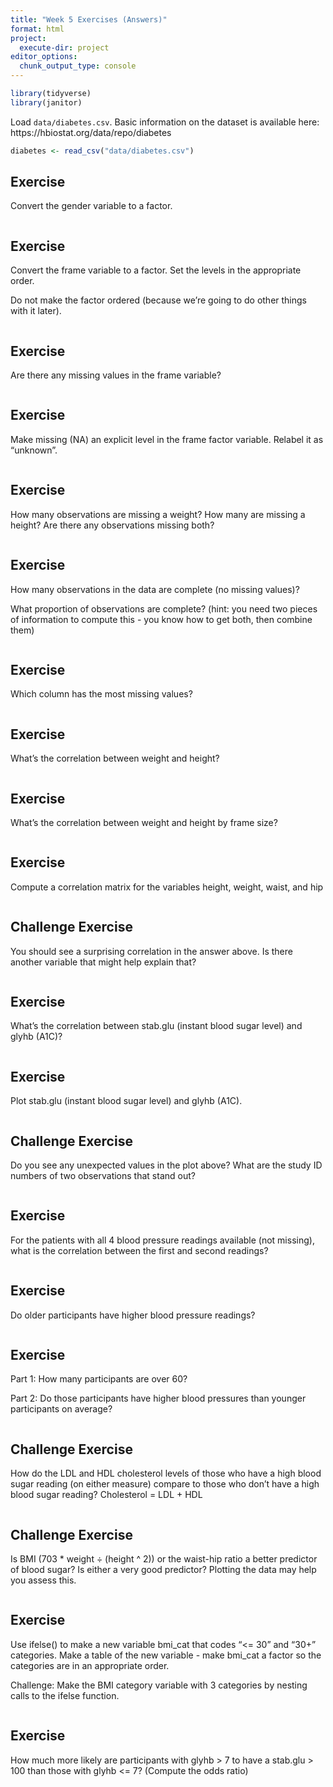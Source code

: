 ```yaml
---
title: "Week 5 Exercises (Answers)"
format: html
project:
  execute-dir: project
editor_options: 
  chunk_output_type: console
---
```



```r
library(tidyverse)
library(janitor)
```

Load `data/diabetes.csv`.  Basic information on the dataset is available here: https://hbiostat.org/data/repo/diabetes


```r
diabetes <- read_csv("data/diabetes.csv")
```


## Exercise 

Convert the gender variable to a factor.

```r


```


## Exercise 

Convert the frame variable to a factor.  Set the levels in the appropriate order.

Do not make the factor ordered (because we're going to do other things with it later).

```r


```


## Exercise 

Are there any missing values in the frame variable?

```r


```


## Exercise 

Make missing (NA) an explicit level in the frame factor variable.  Relabel it as "unknown".

```r


```


## Exercise 

How many observations are missing a weight?  How many are missing a height?  Are there any observations missing both?

```r


```


## Exercise 

How many observations in the data are complete (no missing values)?  

What proportion of observations are complete? (hint: you need two pieces of information to compute this - you know how to get both, then combine them)

```r


```


## Exercise 

Which column has the most missing values?

```r


```


## Exercise 

What's the correlation between weight and height?

```r


```


## Exercise 

What's the correlation between weight and height by frame size?

```r


```


## Exercise 

Compute a correlation matrix for the variables height, weight, waist, and hip

```r


```


## Challenge Exercise 

You should see a surprising correlation in the answer above.  Is there another variable that might help explain that?

```r


```


## Exercise 

What's the correlation between stab.glu (instant blood sugar level) and glyhb (A1C)?

```r


```


## Exercise 

Plot stab.glu (instant blood sugar level) and glyhb (A1C).  

```r


```


## Challenge Exercise 

Do you see any unexpected values in the plot above?  What are the study ID numbers of two observations that stand out?

```r


```


## Exercise 

For the patients with all 4 blood pressure readings available (not missing), what is the correlation between the first and second readings?  

```r


```


## Exercise 

Do older participants have higher blood pressure readings?

```r


```


## Exercise

Part 1: How many participants are over 60?

Part 2: Do those participants have higher blood pressures than younger participants on average?

```r


```


## Challenge Exercise

How do the LDL and HDL cholesterol levels of those who have a high blood sugar reading (on either measure) compare to those who don't have a high blood sugar reading?  Cholesterol = LDL + HDL

```r


```



## Challenge Exercise

Is BMI (703 * weight ÷ (height ^ 2)) or the waist-hip ratio a better predictor of blood sugar?  Is either a very good predictor?  Plotting the data may help you assess this.

```r


```


## Exercise

Use ifelse() to make a new variable bmi_cat that codes "<= 30" and "30+" categories.  Make a table of the new variable - make bmi_cat a factor so the categories are in an appropriate order.

Challenge: Make the BMI category variable with 3 categories by nesting calls to the ifelse function.  

```r


```


## Exercise

How much more likely are participants with glyhb > 7 to have a stab.glu > 100 than those with glyhb <= 7?  (Compute the odds ratio)

```r


```




